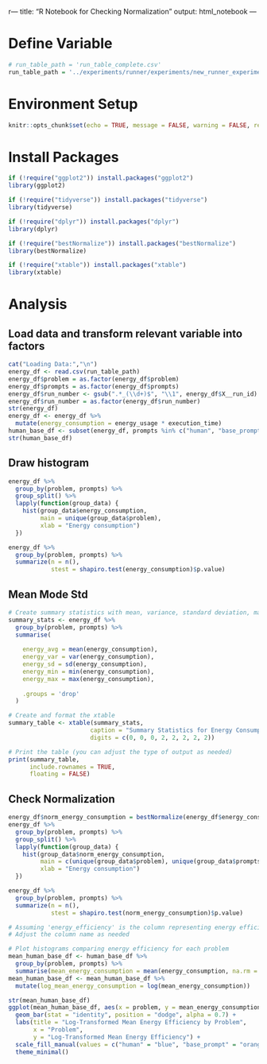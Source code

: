 r--- title: "R Notebook for Checking Normalization" output: html_notebook ---

# Define Variable

```r
# run_table_path = 'run_table_complete.csv'
run_table_path = '../experiments/runner/experiments/new_runner_experiment/run_table.csv'
```

# Environment Setup

```r
knitr::opts_chunk$set(echo = TRUE, message = FALSE, warning = FALSE, results = 'hide')
```

# Install Packages

```r
if (!require("ggplot2")) install.packages("ggplot2")
library(ggplot2)

if (!require("tidyverse")) install.packages("tidyverse")
library(tidyverse)

if (!require("dplyr")) install.packages("dplyr")
library(dplyr)

if (!require("bestNormalize")) install.packages("bestNormalize")
library(bestNormalize)

if (!require("xtable")) install.packages("xtable")
library(xtable)
```

# Analysis

## Load data and transform relevant variable into factors

```r
cat("Loading Data:","\n")
energy_df <- read.csv(run_table_path)
energy_df$problem = as.factor(energy_df$problem)
energy_df$prompts = as.factor(energy_df$prompts)
energy_df$run_number <- gsub(".*_(\\d+)$", "\\1", energy_df$X__run_id)
energy_df$run_number = as.factor(energy_df$run_number)
str(energy_df)
energy_df <- energy_df %>%
  mutate(energy_consumption = energy_usage * execution_time)
human_base_df <- subset(energy_df, prompts %in% c("human", "base_prompt"))
str(human_base_df)
```

## Draw histogram

```r
energy_df %>%
  group_by(problem, prompts) %>%
  group_split() %>%
  lapply(function(group_data) {
    hist(group_data$energy_consumption, 
         main = unique(group_data$problem), 
         xlab = "Energy consumption")
  })
```

```r
energy_df %>%
  group_by(problem, prompts) %>%
  summarize(n = n(),
            stest = shapiro.test(energy_consumption)$p.value)
```

## Mean Mode Std

```r
# Create summary statistics with mean, variance, standard deviation, max, and min
summary_stats <- energy_df %>%
  group_by(problem, prompts) %>%
  summarise(
    
    energy_avg = mean(energy_consumption),
    energy_var = var(energy_consumption),
    energy_sd = sd(energy_consumption),
    energy_min = min(energy_consumption),
    energy_max = max(energy_consumption),
    
    .groups = 'drop'
  )

# Create and format the xtable
summary_table <- xtable(summary_stats,
                       caption = "Summary Statistics for Energy Consumption by problem and prompts",
                       digits = c(0, 0, 0, 2, 2, 2, 2, 2))

# Print the table (you can adjust the type of output as needed)
print(summary_table, 
      include.rownames = TRUE,
      floating = FALSE)

```

## Check Normalization

```r

energy_df$norm_energy_consumption = bestNormalize(energy_df$energy_consumption)$x.t
energy_df %>%
  group_by(problem, prompts) %>%
  group_split() %>%
  lapply(function(group_data) {
    hist(group_data$norm_energy_consumption, 
         main = c(unique(group_data$problem), unique(group_data$prompts)), 
         xlab = "Energy consumption")
  })
```

```r
energy_df %>%
  group_by(problem, prompts) %>%
  summarize(n = n(),
            stest = shapiro.test(norm_energy_consumption)$p.value)
```
```r
# Assuming 'energy_efficiency' is the column representing energy efficiency in your dataset
# Adjust the column name as needed

# Plot histograms comparing energy efficiency for each problem
mean_human_base_df <- human_base_df %>%
  group_by(problem, prompts) %>%
  summarise(mean_energy_consumption = mean(energy_consumption, na.rm = TRUE), .groups = 'drop')
mean_human_base_df <- mean_human_base_df %>%
  mutate(log_mean_energy_consumption = log(mean_energy_consumption))

str(mean_human_base_df)
ggplot(mean_human_base_df, aes(x = problem, y = mean_energy_consumption, fill = prompts)) +
  geom_bar(stat = "identity", position = "dodge", alpha = 0.7) +
  labs(title = "Log-Transformed Mean Energy Efficiency by Problem",
       x = "Problem",
       y = "Log-Transformed Mean Energy Efficiency") +
  scale_fill_manual(values = c("human" = "blue", "base_prompt" = "orange")) +
  theme_minimal()

```